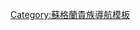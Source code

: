 {{Navbox
| name  = 比特伯爵
| title = {{link-en|比特侯爵|Marquess of Bute|比特伯爵}}
| state = {{{state|autocollapse}}}
| bodyclass = hlist
| list1 =
* {{link-en|第一代比特伯爵詹姆斯·斯圖亞特|James Stuart, 1st Earl of Bute|第二代伯爵詹姆斯·斯圖亞特}}（1703年－1710年）
* {{link-en|第二代比特伯爵詹姆斯·斯圖亞特|James Stuart, 2nd Earl of Bute|第二代伯爵詹姆斯·斯圖亞特}}（1710年－1723年）
* [[第三代比特伯爵約翰·斯圖爾特|第三代伯爵約翰·斯圖亞特]]（1723年－1792年）
* [[第一代比特侯爵約翰·斯圖亞特|第四代伯爵約翰·斯圖亞特]]（1792年－1796年）
}}<noinclude>
{{collapsible option}}
[[Category:蘇格蘭貴族導航模板]]
</noinclude>